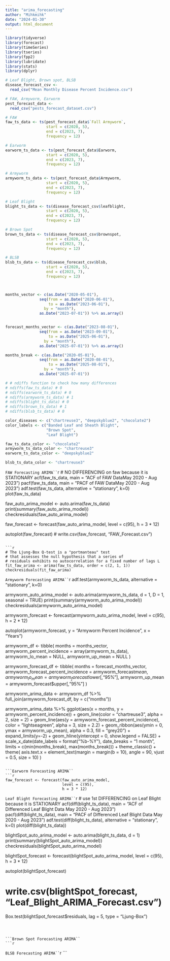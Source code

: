 ---
title: "arima_forecasting"
author: "Mihkmihk"
date: "2024-01-30"
output: html_document
---

```{r setup, include=FALSE}
library(tidyverse)
library(forecast)
library(timeSeries)
library(tseries)
library(fpp2)
library(lubridate)
library(stats)
library(dplyr)

# Leaf Blight, Brown spot, BLSB
disease_forecast_csv <- 
  read_csv("Mean Monthly Disease Percent Incidence.csv")

# FAW, Armyworm, Earworm
pest_forecast_data <- 
  read_csv("pests_forecast_dataset.csv")

# FAW
faw_ts_data <- ts(pest_forecast_data$`Fall Armyworm`, 
                  start = c(2020, 5), 
                  end = c(2023, 7),
                  frequency = 12)

# Earworm
earworm_ts_data <- ts(pest_forecast_data$Earworm, 
                  start = c(2020, 5), 
                  end = c(2023, 7),
                  frequency = 12)

# Armyworm
armyworm_ts_data <- ts(pest_forecast_data$Armyworm, 
                  start = c(2020, 5), 
                  end = c(2023, 7),
                  frequency = 12)

# Leaf Blight
blight_ts_data <- ts(disease_forecast_csv$leafblight, 
                  start = c(2020, 5), 
                  end = c(2023, 7),
                  frequency = 12)

# Brown Spot
brown_ts_data <- ts(disease_forecast_csv$brownspot, 
                  start = c(2020, 5), 
                  end = c(2023, 7),
                  frequency = 12)

# BLSB
blsb_ts_data <- ts(disease_forecast_csv$blsb, 
                  start = c(2020, 5), 
                  end = c(2023, 7),
                  frequency = 12)



months_vector <- c(as.Date("2020-05-01"),
               seq(from = as.Date("2020-06-01"), 
                   to = as.Date("2023-06-01"),
                 by = "month"),
               as.Date("2023-07-01")) %>% as.array()


forecast_months_vector <- c(as.Date("2023-08-01"),
               seq(from = as.Date("2023-09-01"), 
                   to = as.Date("2025-06-01"),
                 by = "month"),
               as.Date("2025-07-01")) %>% as.array()

months_break <- c(as.Date("2020-05-01"),
               seq(from = as.Date("2020-08-01"), 
                   to = as.Date("2025-08-01"),
                 by = "month"),
               as.Date("2025-07-01"))

# # ndiffs function to check how many differences 
# ndiffs(faw_ts_data) # 0
# ndiffs(earworm_ts_data) # 0
# ndiffs(armyworm_ts_data) # 1
# ndiffs(blight_ts_data) # 0
# ndiffs(brown_ts_data) # 1
# ndiffs(blsb_ts_data) # 0

color_diseases <- c("chartreuse3", "deepskyblue2", "chocolate2")
color_labels <- c("Banded Leaf and Sheath Blight",
                  "Brown Spot", 
                  "Leaf Blight")

faw_ts_data_color <- "chocolate2"
armyworm_ts_data_color <- "chartreuse3"
earworm_ts_data_color <- "deepskyblue2"

blsb_ts_data_color <- "chartreuse3"

```


```FAW Forecasting ARIMA``
```{r}
# NO DIFFERENCING on faw because it is STATIONARY
acf(faw_ts_data, main = "ACF of FAW Data\n May 2020 - Aug 2023")
pacf(faw_ts_data, main = "PACF of FAW Data\n May 2020 - Aug 2023")
adf.test(faw_ts_data, alternative = "stationary", k=0)
plot(faw_ts_data)

faw_auto_arima_model <- auto.arima(faw_ts_data)
print(summary(faw_auto_arima_model))
checkresiduals(faw_auto_arima_model)


faw_forecast <- forecast(faw_auto_arima_model, 
                         level = c(95),
                         h = 3 * 12)

autoplot(faw_forecast)
# write.csv(faw_forecast, "FAW_Forecast.csv")
```

```{r}
# The Ljung-Box Q-test is a "portmanteau" test 
# that assesses the null hypothesis that a series of 
# residuals exhibits no autocorrelation for a fixed number of lags L 
fit_faw_arima <- arima(faw_ts_data, order = c(2, 1, 1))
checkresiduals(fit_faw_arima)
```


```Armyworm Forecasting ARIMA``
```{r}
adf.test(armyworm_ts_data, alternative = "stationary", k=0)

armyworm_auto_arima_model <- 
  auto.arima(armyworm_ts_data, 
             d = 1, 
             D = 1, 
             seasonal = TRUE)
print(summary(armyworm_auto_arima_model))
checkresiduals(armyworm_auto_arima_model)

armyworm_forecast <- forecast(armyworm_auto_arima_model, 
                         level = c(95),
                         h = 2 * 12)

autoplot(armyworm_forecast, 
         y = "Armyworm Percent Incidence", 
         x = "Years")


armyworm_df <- 
  tibble(
    months = months_vector,
    armyworm_percent_incidence = array(armyworm_ts_data),
    armyworm_lo_mean = NULL,
    armyworm_up_mean = NULL
    )


armyworm_forecast_df <- 
  tibble(
    months = forecast_months_vector,
    armyworm_forecast_percent_incidence = armyworm_forecast$mean,
    armyworm_lo_mean = armyworm_forecast$lower[,"95%"],
    armyworm_up_mean = armyworm_forecast$upper[,"95%"]
    )

armyworm_arima_data <-
  armyworm_df %>% full_join(armyworm_forecast_df, by = c("months"))



armyworm_arima_data %>%
    ggplot(aes(x = months, y = armyworm_percent_incidence)) +
    geom_line(color = "chartreuse3", alpha = 2, size = 2) +
    geom_line(aes(y = armyworm_forecast_percent_incidence),
              color = "lightseagreen", alpha = 3, size = 2.2) +
    geom_ribbon(aes(ymin = 0, 
                    ymax = armyworm_up_mean),
                    alpha = 0.3,
                    fill = "grey20") +
    expand_limits(y=-2) +
    geom_hline(yintercept = 0, show.legend = FALSE) +
    scale_x_date(date_labels = format("%b-%Y"),
                 date_breaks = "1 month",
                 limits = c(min(months_break), max(months_break))) +
    theme_classic() +
    theme(
      axis.text.x = element_text(margin = margin(b = 10),
                                     angle = 90, 
                                     vjust = 0.5, 
                                     size =  10)
    )

  
```

```Earworm Forecasting ARIMA``
```{r}
faw_forecast <- forecast(faw_auto_arima_model, 
                         level = c(95),
                         h = 3 * 12)
```

```Leaf Blight Forecasting ARIMA``
```{r}
# use 1st DIFFERENCING on Leaf Blight because it is STATIONARY
acf(diff(blight_ts_data), main = "ACF of Differenced Leaf Blight Data May 2020 - Aug 2023")
pacf(diff(blight_ts_data), main = "PACF of Differenced Leaf Blight Data May 2020 - Aug 2023")
adf.test(diff(blight_ts_data), alternative = "stationary", k=0)
plot(diff(blight_ts_data))

blightSpot_auto_arima_model <- auto.arima(blight_ts_data, d = 1)
print(summary(blightSpot_auto_arima_model))
checkresiduals(blightSpot_auto_arima_model)


blightSpot_forecast <- forecast(blightSpot_auto_arima_model, 
                         level = c(95),
                         h = 3 * 12)

autoplot(blightSpot_forecast)

# write.csv(blightSpot_forecast, "Leaf_Blight_ARIMA_Forecast.csv")


Box.test(blightSpot_forecast$residuals, lag = 5, type = "Ljung-Box")
```



```Brown Spot Forecasting ARIMA``
```{r}

```


```BLSB Forecasting ARIMA``
```{r}

```










